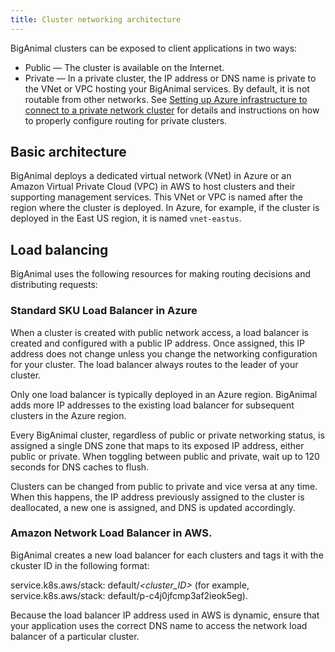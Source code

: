 ```yaml
---
title: Cluster networking architecture
---
```


BigAnimal clusters can be exposed to client applications in two ways:

-   Public — The cluster is available on the Internet.
-   Private — In a private cluster, the IP address or DNS name is private to the VNet or VPC hosting your BigAnimal services. By default, it is not routable from other networks. See [Setting up Azure infrastructure to connect to a private network cluster](../../using_cluster/02_connecting_your_cluster/#setting-up-azure-infrastructure-to-connect-to-a-private-network-cluster) for details and instructions on how to properly configure routing for private clusters.

<!-- Need to change the above link to the parent topic of connecting to your clusters -->

## Basic architecture

BigAnimal deploys a dedicated virtual network (VNet) in Azure or an Amazon Virtual Private Cloud (VPC) in AWS to host clusters and their supporting management services. This VNet or VPC is named after the region where the cluster is deployed. 
In Azure, for example, if the cluster is deployed in the East US region, it is named `vnet-eastus`.


## Load balancing

BigAnimal uses the following resources for making routing decisions and distributing requests: 

### Standard SKU Load Balancer in Azure

When a cluster is created with public network access, a load balancer is created and configured with a public IP address. Once assigned, this IP address does not change unless you change the networking configuration for your cluster. The load balancer always routes to the leader of your cluster. 

Only one load balancer is typically deployed in an Azure region. BigAnimal adds more IP addresses to the existing load balancer for subsequent clusters in the Azure region.

Every BigAnimal cluster, regardless of public or private networking status, is assigned a single DNS zone that maps to its exposed IP address, either public or private. When toggling between public and private, wait up to 120 seconds for DNS caches to flush.

Clusters can be changed from public to private and vice versa at any time. When this happens, the IP address previously assigned to the cluster is deallocated, a new one is assigned, and DNS is updated accordingly.

### Amazon Network Load Balancer in AWS. 
 
BigAnimal creates a new load balancer for each clusters and tags it with the ckuster ID in the following format: 

service.k8s.aws/stack: default/*<cluster_ID>* (for example, service.k8s.aws/stack: default/p-c4j0jfcmp3af2ieok5eg).

Because the load balancer IP address used in AWS is dynamic, ensure that your application uses the correct DNS name to access the network load balancer of a particular cluster.

